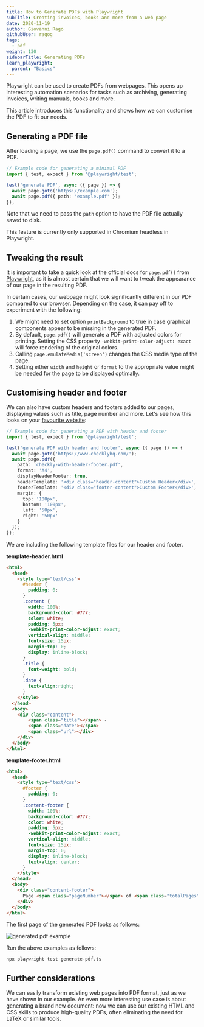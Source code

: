 ```yaml
---
title: How to Generate PDFs with Playwright
subTitle: Creating invoices, books and more from a web page
date: 2020-11-19
author: Giovanni Rago
githubUser: ragog
tags:
  - pdf
weight: 130
sidebarTitle: Generating PDFs
learn_playwright:
  parent: "Basics"
---
```



<PlaywrightCheckSuiteTryOut />

Playwright can be used to create PDFs from webpages. This opens up interesting automation scenarios for tasks such as archiving, generating invoices, writing manuals, books and more.

This article introduces this functionality and shows how we can customise the PDF to fit our needs.



## Generating a PDF file

After loading a page, we use the `page.pdf()` command to convert it to a PDF.


```ts title="pdf-minimal.spec.ts"
// Example code for generating a minimal PDF
import { test, expect } from '@playwright/test';

test('generate PDF', async ({ page }) => {
  await page.goto('https://example.com');
  await page.pdf({ path: 'example.pdf' });
});
```

Note that we need to pass the `path` option to have the PDF file actually saved to disk.

<Note> This feature is currently only supported in Chromium headless in Playwright.</Note>

## Tweaking the result

It is important to take a quick look at the official docs for `page.pdf()` from [Playwright](https://playwright.dev/docs/api/class-page#page-pdf), as it is almost certain that we will want to tweak the appearance of our page in the resulting PDF.

In certain cases, our webpage might look significantly different in our PDF compared to our browser. Depending on the case, it can pay off to experiment with the following:

1. We might need to set option `printBackground` to true in case graphical components appear to be missing in the generated PDF.
2. By default, `page.pdf()` will generate a PDF with adjusted colors for printing. Setting the CSS property `-webkit-print-color-adjust: exact` will force rendering of the original colors.
3. Calling `page.emulateMedia('screen')` changes the CSS media type of the page.
4. Setting either `width` and `height` or `format` to the appropriate value might be needed for the page to be displayed optimally.

## Customising header and footer

We can also have custom headers and footers added to our pages, displaying values such as title, page number and more. Let's see how this looks on your [favourite website](https://www.checklyhq.com/):

```ts title="pdf-hd.spec.ts"
// Example code for generating a PDF with header and footer
import { test, expect } from '@playwright/test';

test('generate PDF with header and footer', async ({ page }) => {
  await page.goto('https://www.checklyhq.com/');
  await page.pdf({
    path: 'checkly-with-header-footer.pdf',
    format: 'A4',
    displayHeaderFooter: true,
    headerTemplate: '<div class="header-content">Custom Header</div>',
    footerTemplate: '<div class="footer-content">Custom Footer</div>',
    margin: {
      top: '100px',
      bottom: '100px',
      left: '50px',
      right: '50px'
    }
  });
});
```

We are including the following template files for our header and footer.

**template-header.html**
```html
<html>
  <head>
    <style type="text/css">
      #header {
        padding: 0;
      }
      .content {
        width: 100%;
        background-color: #777;
        color: white;
        padding: 5px;
        -webkit-print-color-adjust: exact;
        vertical-align: middle;
        font-size: 15px;
        margin-top: 0;
        display: inline-block;
      }
      .title {
        font-weight: bold;
      }
      .date {
        text-align:right;
      }
    </style>
  </head>
  <body>
    <div class="content">
        <span class="title"></span> -
        <span class="date"></span>
        <span class="url"></div>
    </div>
  </body>
</html>
```

**template-footer.html**
```html
<html>
  <head>
    <style type="text/css">
      #footer {
        padding: 0;
      }
      .content-footer {
        width: 100%;
        background-color: #777;
        color: white;
        padding: 5px;
        -webkit-print-color-adjust: exact;
        vertical-align: middle;
        font-size: 15px;
        margin-top: 0;
        display: inline-block;
        text-align: center;
      }
    </style>
  </head>
  <body>
    <div class="content-footer">
      Page <span class="pageNumber"></span> of <span class="totalPages"></span>
    </div>
  </body>
</html>
```

The first page of the generated PDF looks as follows:

![generated pdf example](/images/samples/images/pdf-generation-hd.png)


Run the above examples as follows:
```bash
npx playwright test generate-pdf.ts
```

## Further considerations

We can easily transform existing web pages into PDF format, just as we have shown in our example. An even more interesting use case is about generating a brand new document: now we can use our existing HTML and CSS skills to produce high-quality PDFs, often eliminating the need for LaTeX or similar tools.

